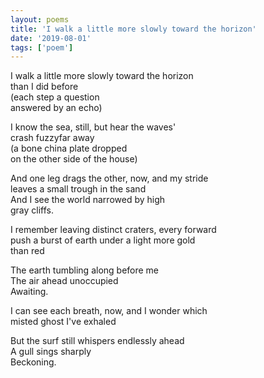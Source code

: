 ```yaml
---
layout: poems
title: 'I walk a little more slowly toward the horizon'
date: '2019-08-01'
tags: ['poem']
---
```


I walk a little more slowly toward the horizon\
than I did before\
<in></in> (each step a question\
<in></in> answered by an echo)

I know the sea, still, but hear the waves'\
crash fuzzyfar away\
<in></in> (a bone china plate dropped\
<in></in> on the other side of the house)

And one leg drags the other, now, and my stride\
leaves a small trough in the sand\
And I see the world narrowed by high\
gray cliffs.

I remember leaving distinct craters, every forward\
push a burst of earth under a light more gold\
than red

The earth tumbling along before me\
The air ahead unoccupied\
Awaiting.

I can see each breath, now, and I wonder which\
misted ghost I've exhaled

But the surf still whispers endlessly ahead\
A gull sings sharply\
Beckoning.
